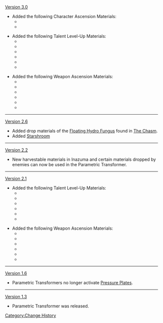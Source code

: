 [[Version 3.0]]
*Added the following Character Ascension Materials:
**{{Item|Nagadus Emerald Sliver|1}}
**{{Item|Nagadus Emerald Fragment|1}}

*Added the following Talent Level-Up Materials:
**{{Item|Teachings of Admonition|20}}
**{{Item|Teachings of Ingenuity|20}}
**{{Item|Teachings of Praxis|20}}
**{{Item|Guide to Admonition|20}}
**{{Item|Guide to Ingenuity|20}}
**{{Item|Guide to Praxis|20}}

* Added the following Weapon Ascension Materials:
**{{Item|Copper Talisman of the Forest Dew|20}}
**{{Item|Oasis Garden's Reminiscence|20}}
**{{Item|Echo of Scorching Might|20}}
**{{Item|Iron Talisman of the Forest Dew|20}}
**{{Item|Oasis Garden's Kindness|20}}
**{{Item|Remnant Glow of Scorching Might|20}}
----
[[Version 2.6]]
*Added drop materials of the [[Floating Hydro Fungus]] found in [[The Chasm]].
*Added [[Starshroom]]
----
[[Version 2.2]]
*New harvestable materials in Inazuma and certain materials dropped by enemies can now be used in the Parametric Transformer.
----
[[Version 2.1]]
*Added the following Talent Level-Up Materials:
**{{Item|Teachings of Transience|20}}
**{{Item|Teachings of Elegance|20}}
**{{Item|Teachings of Light|20}}
**{{Item|Guide to Transience|20}}
**{{Item|Guide to Elegance|20}}
** {{Item|Guide to Light|20}}

* Added the following Weapon Ascension Materials:
**{{Item|Jeweled Branch of a Distant Sea|20}}
** {{Item|Narukami's Joy|20}}
**{{Item|Mask of the Tiger's Bite|20}}
**{{Item|Coral Branch of a Distant Sea|20}}
** {{Item|Narukami's Wisdom|20}}
**{{Item|Mask of the Wicked Lieutenant|20}}
----
[[Version 1.6]]
*Parametric Transformers no longer activate [[Pressure Plate]]s.
----
[[Version 1.3]]
*Parametric Transformer was released.
<noinclude>
[[Category:Change History]]
</noinclude>